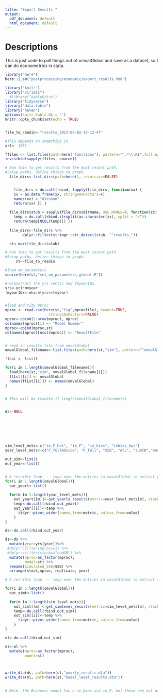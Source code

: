 ```yaml
---
title: "Export Results "
output:
  pdf_document: default
  html_document: default
---
```



# Descriptions

This is just code to pull things out of omvalGlobal and save as a dataset, so I can do econometrics in stata.
```r
library("here")
here::i_am("postprocessing/economic/export_results.Rmd")

library("knitr")
library("viridis")
  #library("kableExtra")
library("tidyverse")
library("data.table")
library("haven")
options(knitr.kable.NA = '')
knitr::opts_chunk$set(echo = TRUE)


file_to_readin<-"results_2023-06-02-14-12-47"

#This depends on something in  
yr1<- 1851 

ffiles <- list.files(path=here("functions"), pattern="^.*\\.R$",full.names=TRUE, recursive=TRUE)
invisible(sapply(ffiles, source))

```


```r
# Run this to get results from the most recent path.
#Setup paths, define things to graph.
  file_dirs<-list.dirs(path=here(), recursive=FALSE)


    file_dirs = do.call(rbind, lapply(file_dirs, function(xx) {
    xx = as.data.frame(xx, stringsAsFactors=F)
    names(xx) = "dirname" 
    return(xx) }) )      
  
  file_dirs$stub = sapply(file_dirs$dirname, USE.NAMES=F, function(zz) {
    temp = do.call(rbind,strsplit(as.character(zz), split = "/"))
    return(temp[NCOL(temp)]) })
  
  file_dirs<-file_dirs %>%
        dplyr::filter(stringr::str_detect(stub, "^results_"))

  st<-max(file_dirs$stub)

```


```r
# Run this to get results from the most recent path.
#Setup paths, define things to graph.
     st<-file_to_readin
```



```r
#load om_parameters
source(here(st,"set_om_parameters_global.R"))

#reconstruct the yrs vector and fmyearIdx.
yrs<-yr1:mxyear
fmyearIdx<-which(yrs==fmyear)


#load and tidy mproc
mproc <- read.csv(here(st,"fig",mprocfile), header=TRUE,
                    stringsAsFactors=FALSE)
mproc<-cbind(1:nrow(mproc), mproc)
colnames(mproc)[1] <- "Model Number"
mproc<-cbind(mproc,st)
colnames(mproc)[ncol(mproc)] <- "ResultFile"


# read in results file from omvalGlobal
omvalGlobal_filename<-list.files(path=here(st,"sim"), pattern="^omvalGlobal", recursive=FALSE)

flLst <- list()

for(i in 1:length(omvalGlobal_filename)){
  load(here(st,"sim", omvalGlobal_filename[i]))
  flLst[[i]] <- omvalGlobal
  names(flLst[[i]]) <- names(omvalGlobal)
}


# This will be trouble if length(omvalGlobal_filename)>1


ds<-NULL







sim_level_mets<-c("ie_F_hat", "ie_F", "ie_bias", "iebias_hat")
year_level_mets<-c("F_fullAdvice", "F_full", "SSB", "ACL", "sumCW","modeled_fleet_removals_mt", "avgprice_per_lb", "OFgStatus", "OFdStatus", "Gini_stock_within_season_BKS","Mohns_Rho_SSB","R")

out_sim<-list()
out_year<-list()


# A terrible loop  -- loop over the entries in omvalGlobal to extract yearly results and put them into a rectangular dataset. 
for(i in 1:length(omvalGlobal)){
  out_yeart<-list()
  
  for(m in 1:length(year_level_mets)){
    out_yeart[[m]]<-get_yearly_results(metric=year_level_mets[m], stocknum=i)
    temp<-do.call(rbind,out_yeart)
    out_year[[i]]<-temp %>%
      tidyr::pivot_wider(names_from=metric, values_from=value)
    }
}

ds<-do.call(rbind,out_year)

ds<-ds %>%
  mutate(year=yrs[year])%>%
 #dplyr::filter(mproc==1) %>%
 #dplyr::filter(stock=="codGB") %>%
  mutate(mproc=as_factor(mproc),
         model=st) %>%
  rename(Simulated_SSB=SSB) %>%
  arrange(stock,mproc, replicate, year)

# A terrible loop  -- loop over the entries in omvalGlobal to extract simulation results and put them into a rectangular dataset. 

for(i in 1:length(omvalGlobal)){
  out_simt<-list()
  
  for(m in 1:length(sim_level_mets)){
    out_simt[[m]]<-get_simlevel_results(metric=sim_level_mets[m], stocknum=i)
    temp<-do.call(rbind,out_simt)
    out_sim[[i]]<-temp %>%
      tidyr::pivot_wider(names_from=metric, values_from=value)
    }
}

ml<-do.call(rbind,out_sim)

ml<-ml %>%
  mutate(mproc=as_factor(mproc),
         model=st)



write_dta(ds, path=here(st,"yearly_results.dta"))
write_dta(ml, path=here(st,"model_level_results.dta"))

    
# Note, the Economic model has a ie_bias and ie_F, but those are not used. An "internal" model will get the ie_F_hat from the previous model.  So, you only need to look at ie_bias , ie_f, iebias_hat, and ie_F_hat from mproc=1  
  

```





